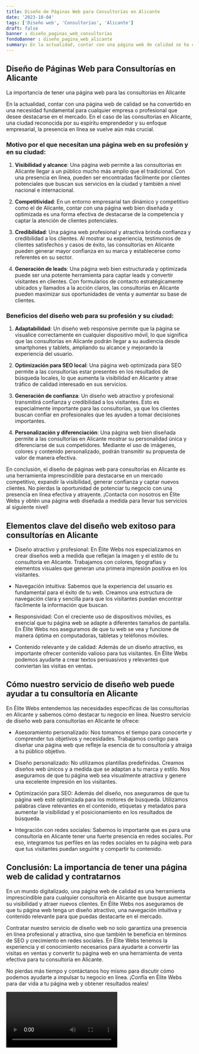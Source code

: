 ```yaml
---
title: Diseño de Páginas Web para Consultorías en Alicante
date: '2023-10-04'
tags: ['Diseño web', 'Consultorías', 'Alicante']
draft: false
banner : diseño_paginas_web_consultorías
fondoBanner : diseño_pagina_web_alicante
summary: En la actualidad, contar con una página web de calidad se ha convertido en una necesidad fundamental para cualquier empresa o profesional que desee destacarse en el mercado. En el caso de las consultorías en Alicante, una ciudad reconocida por su espíritu emprendedor y su enfoque empresarial, la presencia en línea se vuelve aún más crucial.
---
```


## Diseño de Páginas Web para Consultorías en Alicante
La importancia de tener una página web para las consultorías en Alicante

En la actualidad, contar con una página web de calidad se ha convertido en una necesidad fundamental para cualquier empresa o profesional que desee destacarse en el mercado. En el caso de las consultorías en Alicante, una ciudad reconocida por su espíritu emprendedor y su enfoque empresarial, la presencia en línea se vuelve aún más crucial.

### Motivo por el que necesitan una página web en su profesión y en su ciudad:

1. **Visibilidad y alcance**: Una página web permite a las consultorías en Alicante llegar a un público mucho más amplio que el tradicional. Con una presencia en línea, pueden ser encontradas fácilmente por clientes potenciales que buscan sus servicios en la ciudad y también a nivel nacional e internacional.

2. **Competitividad**: En un entorno empresarial tan dinámico y competitivo como el de Alicante, contar con una página web bien diseñada y optimizada es una forma efectiva de destacarse de la competencia y captar la atención de clientes potenciales.

3. **Credibilidad**: Una página web profesional y atractiva brinda confianza y credibilidad a los clientes. Al mostrar su experiencia, testimonios de clientes satisfechos y casos de éxito, las consultorías en Alicante pueden generar mayor confianza en su marca y establecerse como referentes en su sector.

4. **Generación de leads**: Una página web bien estructurada y optimizada puede ser una potente herramienta para captar leads y convertir visitantes en clientes. Con formularios de contacto estratégicamente ubicados y llamados a la acción claros, las consultorías en Alicante pueden maximizar sus oportunidades de venta y aumentar su base de clientes.

### Beneficios del diseño web para su profesión y su ciudad:

1. **Adaptabilidad**: Un diseño web responsive permite que la página se visualice correctamente en cualquier dispositivo móvil, lo que significa que las consultorías en Alicante podrán llegar a su audiencia desde smartphones y tablets, ampliando su alcance y mejorando la experiencia del usuario.

2. **Optimización para SEO local**: Una página web optimizada para SEO permite a las consultorías estar presentes en los resultados de búsqueda locales, lo que aumenta la visibilidad en Alicante y atrae tráfico de calidad interesado en sus servicios.

3. **Generación de confianza**: Un diseño web atractivo y profesional transmitirá confianza y credibilidad a los visitantes. Esto es especialmente importante para las consultorías, ya que los clientes buscan confiar en profesionales que les ayuden a tomar decisiones importantes.

4. **Personalización y diferenciación**: Una página web bien diseñada permite a las consultorías en Alicante mostrar su personalidad única y diferenciarse de sus competidores. Mediante el uso de imágenes, colores y contenido personalizado, podrán transmitir su propuesta de valor de manera efectiva.

En conclusión, el diseño de páginas web para consultorías en Alicante es una herramienta imprescindible para destacarse en un mercado competitivo, expandir la visibilidad, generar confianza y captar nuevos clientes. No pierdas la oportunidad de potenciar tu negocio con una presencia en línea efectiva y atrayente. ¡Contacta con nosotros en Élite Webs y obtén una página web diseñada a medida para llevar tus servicios al siguiente nivel!

<GifSeo />

<Cta />

## Elementos clave del diseño web exitoso para consultorías en Alicante

- Diseño atractivo y profesional: En Élite Webs nos especializamos en crear diseños web a medida que reflejan la imagen y el estilo de tu consultoría en Alicante. Trabajamos con colores, tipografías y elementos visuales que generan una primera impresión positiva en los visitantes.

- Navegación intuitiva: Sabemos que la experiencia del usuario es fundamental para el éxito de tu web. Creamos una estructura de navegación clara y sencilla para que los visitantes puedan encontrar fácilmente la información que buscan.

- Responsividad: Con el creciente uso de dispositivos móviles, es esencial que tu página web se adapte a diferentes tamaños de pantalla. En Élite Webs nos aseguramos de que tu web se vea y funcione de manera óptima en computadoras, tabletas y teléfonos móviles.

- Contenido relevante y de calidad: Además de un diseño atractivo, es importante ofrecer contenido valioso para tus visitantes. En Élite Webs podemos ayudarte a crear textos persuasivos y relevantes que conviertan las visitas en ventas.

##  Cómo nuestro servicio de diseño web puede ayudar a tu consultoría en Alicante

En Élite Webs entendemos las necesidades específicas de las consultorías en Alicante y sabemos cómo destacar tu negocio en línea. Nuestro servicio de diseño web para consultorías en Alicante te ofrece:

- Asesoramiento personalizado: Nos tomamos el tiempo para conocerte y comprender tus objetivos y necesidades. Trabajamos contigo para diseñar una página web que refleje la esencia de tu consultoría y atraiga a tu público objetivo.

- Diseño personalizado: No utilizamos plantillas predefinidas. Creamos diseños web únicos y a medida que se adaptan a tu marca y estilo. Nos aseguramos de que tu página web sea visualmente atractiva y genere una excelente impresión en los visitantes.

- Optimización para SEO: Además del diseño, nos aseguramos de que tu página web esté optimizada para los motores de búsqueda. Utilizamos palabras clave relevantes en el contenido, etiquetas y metadatos para aumentar la visibilidad y el posicionamiento en los resultados de búsqueda.

- Integración con redes sociales: Sabemos lo importante que es para una consultoría en Alicante tener una fuerte presencia en redes sociales. Por eso, integramos tus perfiles en las redes sociales en tu página web para que tus visitantes puedan seguirte y compartir tu contenido.

## Conclusión: La importancia de tener una página web de calidad y contratarnos

En un mundo digitalizado, una página web de calidad es una herramienta imprescindible para cualquier consultoría en Alicante que busque aumentar su visibilidad y atraer nuevos clientes. En Élite Webs nos aseguramos de que tu página web tenga un diseño atractivo, una navegación intuitiva y contenido relevante para que puedas destacarte en el mercado.

Contratar nuestro servicio de diseño web no solo garantiza una presencia en línea profesional y atractiva, sino que también te beneficia en términos de SEO y crecimiento en redes sociales. En Élite Webs tenemos la experiencia y el conocimiento necesarios para ayudarte a convertir las visitas en ventas y convertir tu página web en una herramienta de venta efectiva para tu consultoría en Alicante.

No pierdas más tiempo y contáctanos hoy mismo para discutir cómo podemos ayudarte a impulsar tu negocio en línea. ¡Confía en Élite Webs para dar vida a tu página web y obtener resultados reales!

<Video />

<CtaBot job='Consultorías' city='Alicante'/>

<Gmaps query='Alicante+españa+maps' />